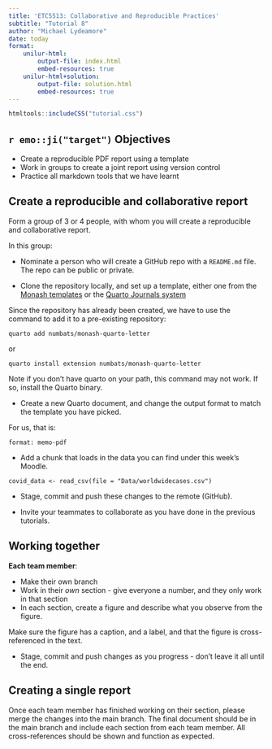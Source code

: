 ```yaml
---
title: 'ETC5513: Collaborative and Reproducible Practices'
subtitle: "Tutorial 8"
author: "Michael Lydeamore"
date: today
format:
    unilur-html:
        output-file: index.html
        embed-resources: true
    unilur-html+solution:
        output-file: solution.html
        embed-resources: true
---
```

```r
htmltools::includeCSS("tutorial.css")
```


## `r emo::ji("target")` Objectives

* Create a reproducible PDF report using a template
* Work in groups to create a joint report using version control
* Practice all markdown tools that we have learnt

##  Create a reproducible and collaborative report

Form a group of 3 or 4 people, with whom you will create a reproducible and collaborative report.

In this group:

* Nominate a person who will create a GitHub repo with a `README.md` file. The repo can be public or private.

* Clone the repository locally, and set up a template, either one from the [Monash templates](https://robjhyndman.com/hyndsight/quarto_templates.html) or the [Quarto Journals system](https://quarto.org/docs/journals/)

::: {.unilur-solution}
Since the repository has already been created, we have to use the command to add it to a pre-existing repository:

`quarto add numbats/monash-quarto-letter`

or

`quarto install extension numbats/monash-quarto-letter`

Note if you don't have quarto on your path, this command may not work. If so, install the Quarto binary.
:::

* Create a new Quarto document, and change the output format to match the template you have picked.

::: {.unilur-solution}
For us, that is:

```
format: memo-pdf
```
:::

* Add a chunk that loads in the data you can find under this week's Moodle.

::: {.unilur-solution}
```
covid_data <- read_csv(file = "Data/worldwidecases.csv")
```
:::

* Stage, commit and push these changes to the remote (GitHub).

* Invite your teammates to collaborate as you have done in the previous tutorials.

## Working together

**Each team member**:

* Make their own branch
* Work in their _own_ section - give everyone a number, and they only work in that section
* In each section, create a figure and describe what you observe from the figure.

Make sure the figure has a caption, and a label, and that the figure is cross-referenced in the text.

* Stage, commit and push changes as you progress - don't leave it all until the end.

## Creating a single report

Once each team member has finished working on their section, please merge the changes into the main branch. The final document should be in the main branch and include each section from each team member. All cross-references should be shown and function as expected.
